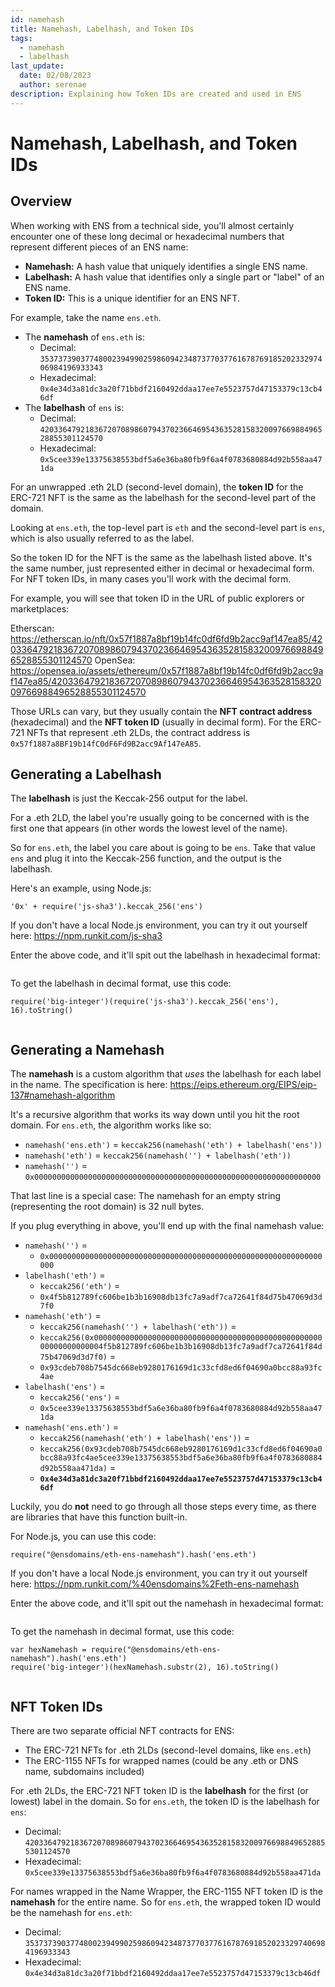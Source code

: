 ```yaml
---
id: namehash
title: Namehash, Labelhash, and Token IDs
tags:
  - namehash
  - labelhash
last_update:
  date: 02/08/2023
  author: serenae
description: Explaining how Token IDs are created and used in ENS
---
```


# Namehash, Labelhash, and Token IDs

## Overview

When working with ENS from a technical side, you'll almost certainly encounter one of these long decimal or hexadecimal numbers that represent different pieces of an ENS name:

* **Namehash:** A <Link to="https://en.wikipedia.org/wiki/Hash_function">hash</Link> value that uniquely identifies a single ENS name.
* **Labelhash:** A <Link to="https://en.wikipedia.org/wiki/Hash_function">hash</Link> value that identifies only a single part or "label" of an ENS name.
* **Token ID:** This is a unique identifier for an ENS NFT.

For example, take the name `ens.eth`.

* The **namehash** of `ens.eth` is:
  * Decimal: `35373739037748002394990259860942348737703776167876918520233297406984196933343`
  * Hexadecimal: `0x4e34d3a81dc3a20f71bbdf2160492ddaa17ee7e5523757d47153379c13cb46df`
* The **labelhash** of `ens` is:
  * Decimal: `42033647921836720708986079437023664695436352815832009766988496528855301124570`
  * Hexadecimal: `0x5cee339e13375638553bdf5a6e36ba80fb9f6a4f0783680884d92b558aa471da`

For an unwrapped .eth 2LD (second-level domain), the **token ID** for the ERC-721 NFT is the same as the labelhash for the second-level part of the domain.

Looking at `ens.eth`, the top-level part is `eth` and the second-level part is `ens`, which is also usually referred to as the label.

So the token ID for the NFT is the same as the labelhash listed above. It's the same number, just represented either in decimal or hexadecimal form. For NFT token IDs, in many cases you'll work with the decimal form.

For example, you will see that token ID in the URL of public explorers or marketplaces:

Etherscan: <Link to="https://etherscan.io/nft/0x57f1887a8bf19b14fc0df6fd9b2acc9af147ea85/42033647921836720708986079437023664695436352815832009766988496528855301124570">https://etherscan.io/nft/0x57f1887a8bf19b14fc0df6fd9b2acc9af147ea85/42033647921836720708986079437023664695436352815832009766988496528855301124570</Link>
OpenSea: <Link to="https://opensea.io/assets/ethereum/0x57f1887a8bf19b14fc0df6fd9b2acc9af147ea85/42033647921836720708986079437023664695436352815832009766988496528855301124570">https://opensea.io/assets/ethereum/0x57f1887a8bf19b14fc0df6fd9b2acc9af147ea85/42033647921836720708986079437023664695436352815832009766988496528855301124570</Link>

Those URLs can vary, but they usually contain the **NFT contract address** (hexadecimal) and the **NFT token ID** (usually in decimal form). For the ERC-721 NFTs that represent .eth 2LDs, the contract address is <Link to="https://etherscan.io/address/0x57f1887a8bf19b14fc0df6fd9b2acc9af147ea85">`0x57f1887a8BF19b14fC0dF6Fd9B2acc9Af147eA85`</Link>.

## Generating a Labelhash

The **labelhash** is just the <Link to="https://en.wikipedia.org/wiki/SHA-3">Keccak-256</Link> output for the label.

For a .eth 2LD, the label you're usually going to be concerned with is the first one that appears (in other words the lowest level of the name).

So for `ens.eth`, the label you care about is going to be `ens`. Take that value `ens` and plug it into the Keccak-256 function, and the output is the labelhash.

Here's an example, using Node.js:
```
'0x' + require('js-sha3').keccak_256('ens')
```

If you don't have a local Node.js environment, you can try it out yourself here: <Link to="https://npm.runkit.com/js-sha3">https://npm.runkit.com/js-sha3</Link>

Enter the above code, and it'll spit out the labelhash in hexadecimal format:

<BrowserWindow url="npm.runkit.com/js-sha3">
  <Image img="/img/namehash-1.png"/>
</BrowserWindow>

To get the labelhash in decimal format, use this code:
```
require('big-integer')(require('js-sha3').keccak_256('ens'), 16).toString()
```

<BrowserWindow url="npm.runkit.com/js-sha3">
  <Image img="/img/namehash-2.png"/>
</BrowserWindow>

## Generating a Namehash

The **namehash** is a custom algorithm that *uses* the labelhash for each label in the name. The specification is here: <Link to="https://eips.ethereum.org/EIPS/eip-137#namehash-algorithm">https://eips.ethereum.org/EIPS/eip-137#namehash-algorithm</Link>

It's a recursive algorithm that works its way down until you hit the root domain. For `ens.eth`, the algorithm works like so:

* `namehash('ens.eth')` = `keccak256(namehash('eth') + labelhash('ens'))`
* `namehash('eth')` = `keccak256(namehash('') + labelhash('eth'))`
* `namehash('')` = `0x0000000000000000000000000000000000000000000000000000000000000000`

That last line is a special case: The namehash for an empty string (representing the root domain) is 32 null bytes.

If you plug everything in above, you'll end up with the final namehash value:

* `namehash('')` =
  * `0x0000000000000000000000000000000000000000000000000000000000000000`
* `labelhash('eth')` = 
  * `keccak256('eth')` =
  * `0x4f5b812789fc606be1b3b16908db13fc7a9adf7ca72641f84d75b47069d3d7f0`
* `namehash('eth')` = 
  * `keccak256(namehash('') + labelhash('eth'))` =
  * `keccak256(0x00000000000000000000000000000000000000000000000000000000000000004f5b812789fc606be1b3b16908db13fc7a9adf7ca72641f84d75b47069d3d7f0)` =
  * `0x93cdeb708b7545dc668eb9280176169d1c33cfd8ed6f04690a0bcc88a93fc4ae`
* `labelhash('ens')` =
  * `keccak256('ens')` =
  * `0x5cee339e13375638553bdf5a6e36ba80fb9f6a4f0783680884d92b558aa471da`
* `namehash('ens.eth')` =
  * `keccak256(namehash('eth') + labelhash('ens'))` =
  * `keccak256(0x93cdeb708b7545dc668eb9280176169d1c33cfd8ed6f04690a0bcc88a93fc4ae5cee339e13375638553bdf5a6e36ba80fb9f6a4f0783680884d92b558aa471da)` =
  * **`0x4e34d3a81dc3a20f71bbdf2160492ddaa17ee7e5523757d47153379c13cb46df`**

Luckily, you do **not** need to go through all those steps every time, as there are libraries that have this function built-in.

For Node.js, you can use this code:
```
require("@ensdomains/eth-ens-namehash").hash('ens.eth')
```

If you don't have a local Node.js environment, you can try it out yourself here: <Link to="https://npm.runkit.com/%40ensdomains%2Feth-ens-namehash">https://npm.runkit.com/%40ensdomains%2Feth-ens-namehash</Link>

Enter the above code, and it'll spit out the namehash in hexadecimal format:

<BrowserWindow url="npm.runkit.com/%40ensdomains%2Feth-ens-namehash">
  <Image img="/img/namehash-3.png"/>
</BrowserWindow>

To get the namehash in decimal format, use this code:
```
var hexNamehash = require("@ensdomains/eth-ens-namehash").hash('ens.eth')
require('big-integer')(hexNamehash.substr(2), 16).toString()
```

<BrowserWindow url="npm.runkit.com/%40ensdomains%2Feth-ens-namehash">
  <Image img="/img/namehash-4.png"/>
</BrowserWindow>

## NFT Token IDs

There are two separate official NFT contracts for ENS:

* The ERC-721 NFTs for .eth 2LDs (second-level domains, like `ens.eth`)
* The ERC-1155 NFTs for wrapped names (could be any .eth or DNS name, subdomains included)

For .eth 2LDs, the ERC-721 NFT token ID is the **labelhash** for the first (or lowest) label in the domain. So for `ens.eth`, the token ID is the labelhash for `ens`:
* Decimal: `42033647921836720708986079437023664695436352815832009766988496528855301124570`
* Hexadecimal: `0x5cee339e13375638553bdf5a6e36ba80fb9f6a4f0783680884d92b558aa471da`

For names wrapped in the Name Wrapper, the ERC-1155 NFT token ID is the **namehash** for the entire name. So for `ens.eth`, the wrapped token ID would be the namehash for `ens.eth`:
* Decimal: `35373739037748002394990259860942348737703776167876918520233297406984196933343`
* Hexadecimal: `0x4e34d3a81dc3a20f71bbdf2160492ddaa17ee7e5523757d47153379c13cb46df`
